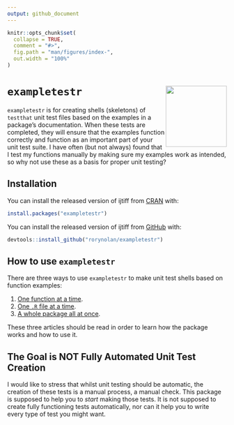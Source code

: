 ```yaml
---
output: github_document
---
```


<!-- README.md is generated from README.Rmd. Please edit that file -->

```r
knitr::opts_chunk$set(
  collapse = TRUE,
  comment = "#>",
  fig.path = "man/figures/index-",
  out.width = "100%"
)
```

# `exampletestr` <img src="man/figures/logo.png" align="right" height=140/>

`exampletestr` is for creating shells (skeletons) of `testthat` unit test files based on the examples in a package's documentation. When these tests are completed, they will ensure that the examples function correctly and function as an important part of your unit test suite. I have often (but not always) found that I test my functions manually by making sure my examples work as intended, so why not use these as a basis for proper unit testing?

## Installation

You can install the released version of ijtiff from [CRAN](https://CRAN.R-project.org/package=exampletestr) with:

```r
install.packages("exampletestr")
```

You can install the released version of ijtiff from [GitHub](https://github.com/rorynolan/exampletestr) with:

```r
devtools::install_github("rorynolan/exampletestr")
```


## How to use `exampletestr`

There are three ways to use `exampletestr` to make unit test shells based on function examples:

1. [One function at a time](https://rorynolan.github.io/exampletestr/articles/one-function-at-a-time.html).
1. [One `.R` file at a time](https://rorynolan.github.io/exampletestr/articles/one-file-at-a-time.html).
1. [A whole package all at once](https://rorynolan.github.io/exampletestr/articles/whole-package.html).

These three articles should be read in order to learn how the package works and how to use it.


## The Goal is NOT Fully Automated Unit Test Creation

I would like to stress that whilst unit testing should be automatic, the creation of these tests is a manual process, a manual check. This package is supposed to help you to _start_ making those tests. It is not supposed to create fully functioning tests automatically, nor can it help you to write every type of test you might want.
